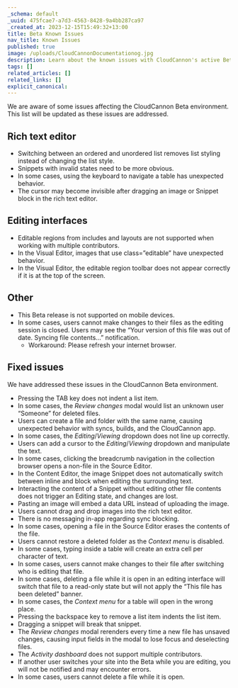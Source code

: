 ```yaml
---
_schema: default
_uuid: 475fcae7-a7d3-4563-8428-9a4bb287ca97
_created_at: 2023-12-15T15:49:32+13:00
title: Beta Known Issues
nav_title: Known Issues
published: true
image: /uploads/CloudCannonDocumentationog.jpg
description: Learn about the known issues with CloudCannon's active Beta releases.
tags: []
related_articles: []
related_links: []
explicit_canonical:
---
```

We are aware of some issues affecting the CloudCannon Beta environment. This list will be updated as these issues are addressed.

## Rich text editor

* Switching between an ordered and unordered list removes list styling instead of changing the list style.
* Snippets with invalid states need to be more obvious.
* In some cases, using the keyboard to navigate a table has unexpected behavior.
* The cursor may become invisible after dragging an image or Snippet block in the rich text editor.

## Editing interfaces

* Editable regions from includes and layouts are not supported when working with multiple contributors.
* In the Visual Editor, images that use class=”editable” have unexpected behavior.
* In the Visual Editor, the editable region toolbar does not appear correctly if it is at the top of the screen.

## Other

* This Beta release is not supported on mobile devices.
* In some cases, users cannot make changes to their files as the editing session is closed. Users may see the “Your version of this file was out of date. Syncing file contents...” notification.
  * Workaround: Please refresh your internet browser.

## Fixed issues

We have addressed these issues in the CloudCannon Beta environment.

* Pressing the TAB key does not indent a list item.
* In some cases, the *Review changes* modal would list an unknown user “Someone” for deleted files.
* Users can create a file and folder with the same name, causing unexpected behavior with syncs, builds, and the CloudCannon app.
* In some cases, the *Editing*/*Viewing* dropdown does not line up correctly.
* Users can add a cursor to the *Editing*/*Viewing* dropdown and manipulate the text.
* In some cases, clicking the breadcrumb navigation in the collection browser opens a non-file in the Source Editor.
* In the Content Editor, the image Snippet does not automatically switch between inline and block when editing the surrounding text.
* Interacting the content of a Snippet without editing other file contents does not trigger an Editing state, and changes are lost.
* Pasting an image will embed a data URL instead of uploading the image.
* Users cannot drag and drop images into the rich text editor.
* There is no messaging in-app regarding sync blocking.
* In some cases, opening a file in the Source Editor erases the contents of the file.
* Users cannot restore a deleted folder as the *Context menu* is disabled.
* In some cases, typing inside a table will create an extra cell per character of text.
* In some cases, users cannot make changes to their file after switching who is editing that file.
* In some cases, deleting a file while it is open in an editing interface will switch that file to a read-only state but will not apply the “This file has been deleted” banner.
* In some cases, the *Context menu* for a table will open in the wrong place.
* Pressing the backspace key to remove a list item indents the list item.
* Dragging a snippet will break that snippet.
* The *Review changes* modal rerenders every time a new file has unsaved changes, causing input fields in the modal to lose focus and deselecting files.
* The *Activity dashboard* does not support multiple contributors.
* If another user switches your site into the Beta while you are editing, you will not be notified and may encounter errors.
* In some cases, users cannot delete a file while it is open.